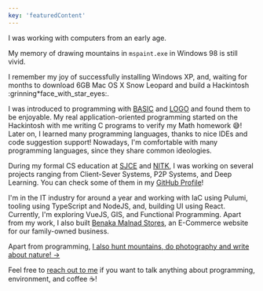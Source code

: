 ```yaml
---
key: 'featuredContent'
---
```


I was working with computers from an early age.

My memory of drawing mountains in `mspaint.exe` in Windows 98 is still vivid.

I remember my joy of successfully installing Windows XP, and, waiting for months to download 6GB Mac OS X Snow Leopard and build a Hackintosh :grinning\*face_with_star_eyes:.

I was introduced to programming with [BASIC](https://en.wikipedia.org/wiki/BASIC) and [LOGO](<https://en.wikipedia.org/wiki/Logo*(programming_language)>) and found them to be enjoyable. My real application-oriented programming started on the Hackintosh with me writing C programs to verify my Math homework :sweat_smile:! Later on, I learned many programming languages, thanks to nice IDEs and code suggestion support! Nowadays, I'm comfortable with many programming languages, since they share common ideologies.

During my formal CS education at [SJCE](https://sjce.ac.in/) and [NITK](https://www.nitk.ac.in/), I was working on several projects ranging from Client-Sever Systems, P2P Systems, and Deep Learning. You can check some of them in my [GitHub Profile](https://github.com/vinayakakv)!

I'm in the IT industry for around a year and working with IaC using Pulumi, tooling using TypeScript and NodeJS, and, building UI using React. Currently, I'm exploring VueJS, GIS, and Functional Programming. Apart from my work, I also built [Benaka Malnad Stores](https://benakastores.com/), an E-Commerce website for our family-owned business.

Apart from programming, [I also hunt mountains, do photography and write about nature! ->](https://vinayakakv.com)

Feel free to [reach out to me](#contact) if you want to talk anything about programming, environment, and coffee :coffee:!
